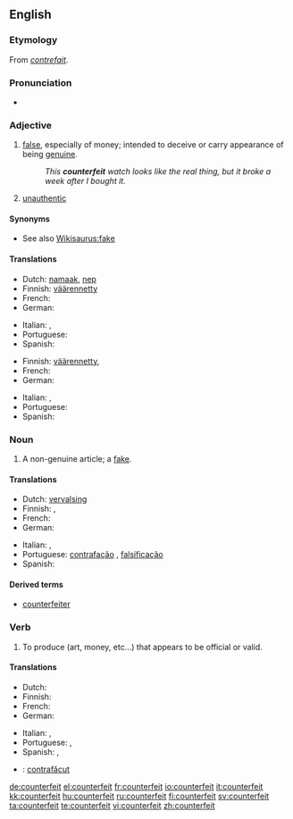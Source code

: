 {{wikipedia|dab=counterfeit}}
==English==

===Etymology===
From {{etyl|fro}} ''[[contrefait]]''.

===Pronunciation===
* {{a|US}} {{SAMPA|/caUn.t3.fIt/}}

===Adjective===
{{en-adj|-}}

# [[false]], especially of money; intended to deceive or carry appearance of being [[genuine]].
#: ''This '''counterfeit''' watch looks like the real thing, but it broke a week after I bought it.''
# [[unauthentic]]

====Synonyms====
* See also [[Wikisaurus:fake]]

====Translations====
{{trans-top|intended to deceive or carry appearance of being genuine}}
* Dutch: [[namaak]], [[nep]]
* Finnish: [[väärennetty]]
* French: {{t+|fr|contrefait}}
* German: {{t-|de|gefälscht}}
{{trans-mid}}
* Italian: {{t+|it|contraffazione}}, {{t+|it|falso}}
* Portuguese: {{t+|pt|falso}}
* Spanish: {{t-|es|contrahecho}}
{{trans-bottom}}

{{trans-top|unauthentic}}
* Finnish: [[väärennetty]], {{t|fi|jäljitelty}}
* French: {{t+|fr|contrefait}}
* German: {{t+|de|falsch}}
{{trans-mid}}
* Italian: {{t+|it|contraffazione}}, {{t+|it|falso}}
* Portuguese: {{t+|pt|falso}}
* Spanish: {{t-|es|contrahecho}}
{{trans-bottom}}

===Noun===
{{en-noun}}

# A non-genuine article; a [[fake]].

====Translations====
{{trans-top|fake}}
* Dutch: [[vervalsing]]
* Finnish: {{t-|fi|väärennös}}, {{t-|fi|jäljitelmä}}
* French: {{t+|fr|contrefaçon}}
* German: {{t+|de|Fälschung|f}}
{{trans-mid}}
* Italian: {{t+|it|contraffazione|f}}, {{t+|it|falso|m}}
* Portuguese: [[contrafação]] {{f}}, [[falsificação]] {{f}}
* Spanish: {{t|es|contrahechura|f}}
{{trans-bottom}}

====Derived terms====
* [[counterfeiter]]

===Verb===
{{en-verb}}

# To produce (art, money, etc...) that appears to be official or valid.

====Translations====
{{trans-top|To produce something that appears to be official or valid}}
* Dutch: {{t+|nl|vervalsen}}
* Finnish: {{t-|fi|väärentää}}
* French: {{t+|fr|contrefaire}}
* German: {{t+|de|fälschen}}
{{trans-mid}}
* Italian: {{t-|it|contraffare}}, {{t-|it|falsificare}}
* Portuguese: {{t+|pt|contrafazer}}, {{t+|pt|falsificar}}
* Spanish: {{t+|es|falsificar}}, {{t-|es|contrahacer}}
{{trans-bottom}}

{{checktrans-top}}
* {{ttbc|Romanian}}: [[contrafăcut]]
{{trans-bottom}}

[[de:counterfeit]]
[[el:counterfeit]]
[[fr:counterfeit]]
[[io:counterfeit]]
[[it:counterfeit]]
[[kk:counterfeit]]
[[hu:counterfeit]]
[[ru:counterfeit]]
[[fi:counterfeit]]
[[sv:counterfeit]]
[[ta:counterfeit]]
[[te:counterfeit]]
[[vi:counterfeit]]
[[zh:counterfeit]]